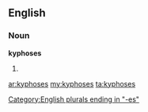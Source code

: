 ==English==

===Noun===
'''kyphoses'''

# {{plural of|kyphosis}}

[[Category:English plurals ending in "-es"]]

[[ar:kyphoses]]
[[my:kyphoses]]
[[ta:kyphoses]]